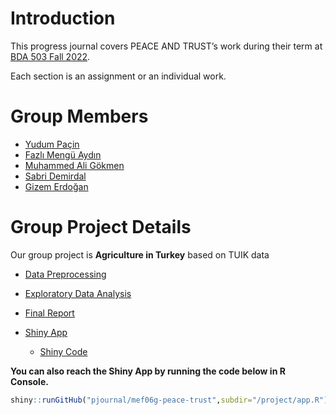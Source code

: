 # Introduction {.unnumbered}

<!-- DO NOT TOUCH THIS PART EXCEPT FILLING YOUR OR YOUR GROUP's NAME -->

This progress journal covers PEACE AND TRUST's work during their term at [BDA 503 Fall 2022](https://mef-bda503.github.io/fall22/).

Each section is an assignment or an individual work.

<!-- IF THIS IS A GROUP UNCOMMENT BELOW -->

# Group Members

+ [Yudum Paçin](https://pjournal.github.io/mef06-yudumpacin/)  
+ [Fazlı Mengü Aydın](https://pjournal.github.io/mef06-thisismengu/)
+ [Muhammed Ali Gökmen](https://pjournal.github.io/mef06-ali-gokmen/)
+ [Sabri Demirdal](https://pjournal.github.io/mef06-aktas8154/)
+ [Gizem Erdoğan](https://pjournal.github.io/mef06-erdogang90/)

# Group Project Details

Our group project is **Agriculture in Turkey** based on TUIK data 


- [Data Preprocessing](https://pjournal.github.io/mef06g-peace-trust/project/agriculture.html)

- [Exploratory Data Analysis](https://pjournal.github.io/mef06g-peace-trust/project/agriculture_eda.html)

- [Final Report](https://pjournal.github.io/mef06g-peace-trust/project/report.html)
  
- [Shiny App](https://44zj2p-yudum-pa0in.shinyapps.io/project/) 
  - [Shiny Code](https://raw.githubusercontent.com/pjournal/mef06g-peace-trust/main/project/app.R)

**You can also reach the Shiny App by running the code below in R Console.**
```r
shiny::runGitHub("pjournal/mef06g-peace-trust",subdir="/project/app.R")
```


